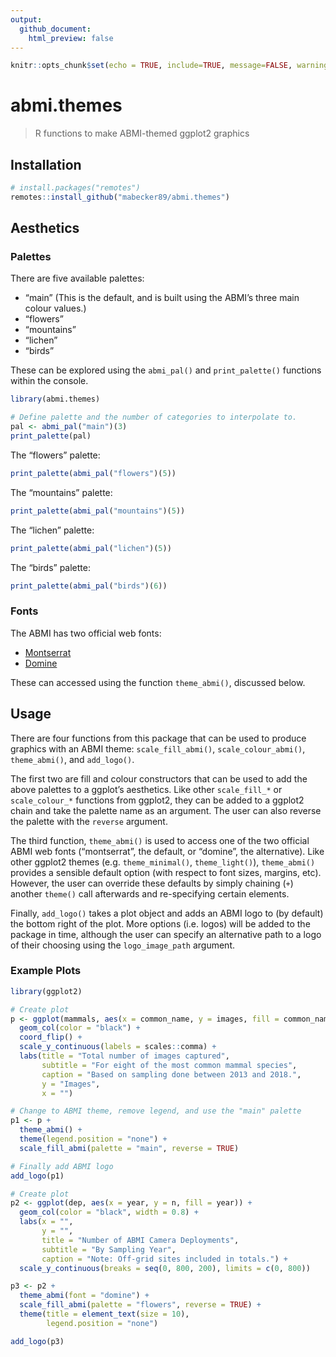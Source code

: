 ```yaml
---
output: 
  github_document:
    html_preview: false
---
```


```r
knitr::opts_chunk$set(echo = TRUE, include=TRUE, message=FALSE, warning=FALSE, eval=TRUE)
```

# abmi.themes

> R functions to make ABMI-themed ggplot2 graphics

## Installation

```r

# install.packages("remotes")
remotes::install_github("mabecker89/abmi.themes")

```

## Aesthetics

### Palettes

There are five available palettes:

+ "main" (This is the default, and is built using the ABMI's three main colour values.)
+ "flowers"
+ "mountains"
+ "lichen"
+ "birds"

These can be explored using the `abmi_pal()` and `print_palette()` functions within the console.

```r

library(abmi.themes)

# Define palette and the number of categories to interpolate to.
pal <- abmi_pal("main")(3)
print_palette(pal)

```

The "flowers" palette:

```r

print_palette(abmi_pal("flowers")(5))

```

The "mountains" palette:

```r

print_palette(abmi_pal("mountains")(5))

```

The "lichen" palette:

```r

print_palette(abmi_pal("lichen")(5))

```

The "birds" palette:

```r

print_palette(abmi_pal("birds")(6))

```

### Fonts

The ABMI has two official web fonts:

+ [Montserrat](https://fonts.google.com/specimen/Montserrat)
+ [Domine](https://fonts.google.com/specimen/Domine)

These can accessed using the function `theme_abmi()`, discussed below. 

## Usage

There are four functions from this package that can be used to produce graphics with an ABMI theme: `scale_fill_abmi()`, `scale_colour_abmi()`, `theme_abmi()`, and `add_logo()`. 

The first two are fill and colour constructors that can be used to add the above palettes to a ggplot's aesthetics. Like other `scale_fill_*` or `scale_colour_*` functions from ggplot2, they can be added to a ggplot2 chain and take the palette name as an argument. The user can also reverse the palette with the `reverse` argument.

The third function, `theme_abmi()` is used to access one of the two official ABMI web fonts ("montserrat", the default, or "domine", the alternative). Like other ggplot2 themes (e.g. `theme_minimal()`, `theme_light()`), `theme_abmi()` provides a sensible default option (with respect to font sizes, margins, etc). However, the user can override these defaults by simply chaining (`+`) another `theme()` call afterwards and re-specifying certain elements. 

Finally, `add_logo()` takes a plot object and adds an ABMI logo to (by default) the bottom right of the plot. More options (i.e. logos) will be added to the package in time, although the user can specify an alternative path to a logo of their choosing using the `logo_image_path` argument.

### Example Plots

```r

library(ggplot2)

# Create plot
p <- ggplot(mammals, aes(x = common_name, y = images, fill = common_name)) +
  geom_col(color = "black") +
  coord_flip() +
  scale_y_continuous(labels = scales::comma) +
  labs(title = "Total number of images captured",
       subtitle = "For eight of the most common mammal species",
       caption = "Based on sampling done between 2013 and 2018.",
       y = "Images",
       x = "")

# Change to ABMI theme, remove legend, and use the "main" palette
p1 <- p + 
  theme_abmi() +
  theme(legend.position = "none") +
  scale_fill_abmi(palette = "main", reverse = TRUE)

# Finally add ABMI logo
add_logo(p1)

```

```r

# Create plot
p2 <- ggplot(dep, aes(x = year, y = n, fill = year)) +
  geom_col(color = "black", width = 0.8) +
  labs(x = "",
       y = "",
       title = "Number of ABMI Camera Deployments",
       subtitle = "By Sampling Year",
       caption = "Note: Off-grid sites included in totals.") +
  scale_y_continuous(breaks = seq(0, 800, 200), limits = c(0, 800))

p3 <- p2 +
  theme_abmi(font = "domine") +
  scale_fill_abmi(palette = "flowers", reverse = TRUE) +
  theme(title = element_text(size = 10),
        legend.position = "none")

add_logo(p3)

```

